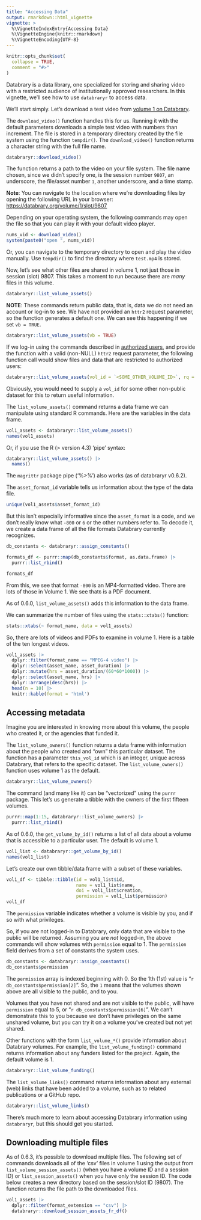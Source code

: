 ```yaml
---
title: "Accessing Data"
output: rmarkdown::html_vignette
vignette: >
  %\VignetteIndexEntry{Accessing Data}
  %\VignetteEngine{knitr::rmarkdown}
  %\VignetteEncoding{UTF-8}
---
```


```r
knitr::opts_chunk$set(
  collapse = TRUE,
  comment = "#>"
)
```

Databrary is a data library, one specialized for storing and sharing video with a restricted audience of institutionally approved researchers.
In this vignette, we'll see how to use `databraryr` to access data.

We'll start simply.
Let's download a test video from [volume 1 on Databrary](https://databrary.org/volume/1).

The `download_video()` function handles this for us.
Running it with the default parameters downloads a simple test video with numbers
than increment.
The file is stored in a temporary directory created by the file system using the function `tempdir()`.
The `download_video()` function returns a character string with the full file name.

```r
databraryr::download_video()
```

The function returns a path to the video on your file system.
The file name chosen, since we didn't specify one, is the session number `9807`, an underscore, the file/asset number `1`, another underscore, and a time stamp.

**Note**: You can navigate to the location where we're downloading files by opening the following URL in your browser: <https://databrary.org/volume/1/slot/9807>

Depending on your operating system, the following commands may open the file so that you can play it with your default video player.

```r
nums_vid <- download_video()
system(paste0("open ", nums_vid))
```

Or, you can navigate to the temporary directory to open and play the video manually.
Use `tempdir()` to find the directory where `test.mp4` is stored.

Now, let's see what other files are shared in volume 1, not just those in session (slot) 9807.
This takes a moment to run because there are *many* files in this volume.

```r
databraryr::list_volume_assets()
```

**NOTE**: These commands return public data, that is, data we do not need an account or log-in to see.
We have not provided an `httr2` request parameter, so the function generates a default one.
We can see this happening if we set `vb = TRUE`.

```r
databraryr::list_volume_assets(vb = TRUE)
```

If we log-in using the commands described in [authorized users](authorized-users.Rmd), and provide the function with a valid (non-NULL) `httr2` request parameter, the following function call would show files and data that are restricted to authorized users:

```r
databraryr::list_volume_assets(vol_id = `<SOME_OTHER_VOLUME_ID>`, rq = rq)
```

Obviously, you would need to supply a `vol_id` for some other non-public dataset for this to return useful information.

The `list_volume_assets()` command returns a data frame we can manipulate using standard R commands.
Here are the variables in the data frame.

```r
vol1_assets <- databraryr::list_volume_assets()
names(vol1_assets)
```

Or, if you use the R (> version 4.3) 'pipe' syntax:

```r
databraryr::list_volume_assets() |>
  names()
```

The `magrittr` package pipe ('%>%') also works (as of databraryr v0.6.2).

The `asset_format_id` variable tells us information about the type of the data file.

```r
unique(vol1_assets$asset_format_id)
```

But this isn't especially informative since the `asset_format` is a code, and we don't really know what `-800` or `6` or the other numbers refer to.
To decode it, we create a data frame of all the file formats Databrary currently recognizes.

```r
db_constants <- databraryr::assign_constants()

formats_df <- purrr::map(db_constants$format, as.data.frame) |>
  purrr::list_rbind()

formats_df
```

From this, we see that format `-800` is an MP4-formatted video. 
There are lots of those in Volume 1.
We see that`6` is a PDF document.

As of 0.6.0, `list_volume_assets()` adds this information to the data frame.

We can summarize the number of files using the `stats::xtabs()` function:

```r
stats::xtabs(~ format_name, data = vol1_assets)
```
So, there are lots of videos and PDFs to examine in volume 1.
Here is a table of the ten longest videos.

```r
vol1_assets |>
  dplyr::filter(format_name == "MPEG-4 video") |>
  dplyr::select(asset_name, asset_duration) |>
  dplyr::mutate(hrs = asset_duration/(60*60*1000)) |>
  dplyr::select(asset_name, hrs) |>
  dplyr::arrange(desc(hrs)) |>
  head(n = 10) |>
  knitr::kable(format = 'html')
```

## Accessing metadata

Imagine you are interested in knowing more about this volume, the people who created it, or the agencies that funded it.

The `list_volume_owners()` function returns a data frame with information about the people who created and "own" this particular dataset.
The function has a parameter `this_vol_id` which is an integer, unique across Databrary, that refers to the specific dataset.
The `list_volume_owners()` function uses volume 1 as the default.

```r
databraryr::list_volume_owners()
```

The command (and many like it) can be "vectorized" using the `purrr` package.
This let's us generate a tibble with the owners of the first fifteen volumes.

```r
purrr::map(1:15, databraryr::list_volume_owners) |> 
  purrr::list_rbind()
```

As of 0.6.0, the `get_volume_by_id()` returns a list of all data about a volume that is accessible to a particular user.
The default is volume 1.

```r
vol1_list <- databraryr::get_volume_by_id()
names(vol1_list)
```
Let's create our own tibble/data frame with a subset of these variables.

```r
vol1_df <- tibble::tibble(id = vol1_list$id,
                          name = vol1_list$name,
                          doi = vol1_list$creation,
                          permission = vol1_list$permission)
vol1_df
```

The `permission` variable indicates whether a volume is visible by you, and if so with what privileges.

So, if you are not logged-in to Databrary, only data that are visible to the public will be returned.
Assuming you are *not* logged-in, the above commands will show volumes with `permission` equal to 1.
The `permission` field derives from a set of constants the system uses.

```r
db_constants <- databraryr::assign_constants()
db_constants$permission
```

The `permission` array is indexed beginning with 0.
So the 1th (1st) value is "`r db_constants$permission[2]`".
So, the `1` means that the volumes shown above are all visible to the public, and to you.

Volumes that you have not shared and are not visible to the public, will have `permission` equal to 5, or "`r db_constants$permission[6]`".
We can't demonstrate this to you because we don't have privileges on the same unshared volume, but you can try it on a volume you've created but not yet shared.

Other functions with the form `list_volume_*()` provide information about Databrary volumes.
For example, the `list_volume_funding()` command returns information about any funders listed for the project.
Again, the default volume is 1.

```r
databraryr::list_volume_funding()
```

The `list_volume_links()` command returns information about any external (web) links that have been added to a volume, such as to related publications or a GitHub repo.

```r
databraryr::list_volume_links()
```

There's much more to learn about accessing Databrary information using `databraryr`, but this should get you started.

## Downloading multiple files

As of 0.6.3, it's possible to download multiple files.
The following set of commands downloads all of the 'csv' files in volume 1 using the output from `list_volume_session_assets()` (when you have a volume ID and a session ID) or `list_session_assets()` when you have only the session ID.
The code below creates a new directory based on the session/slot ID (9807).
The function returns the file path to the downloaded files.

```r
vol1_assets |> 
  dplyr::filter(format_extension == "csv") |>
  databraryr::download_session_assets_fr_df()
```
